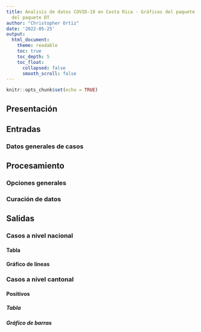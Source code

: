 ---
title: Analisis de datos COVID-19 en Costa Rica - Gráficos del paquete ggplot2 y tablas
  del paquete DT
author: "Christopher Ortiz"
date: '2022-05-25'
output:
  html_document:
    theme: readable    
    toc: true
    toc_depth: 5
    toc_float:
      collapsed: false
      smooth_scroll: false
---

```{r setup, include=FALSE}
knitr::opts_chunk$set(echo = TRUE)
```

## Presentación

## Entradas

### Datos generales de casos

## Procesamiento

### Opciones generales

### Curación de datos

## Salidas

### Casos a nivel nacional

#### Tabla

#### Gráfico de líneas

### Casos a nivel cantonal

#### Positivos

##### Tabla

##### Gráfico de barras